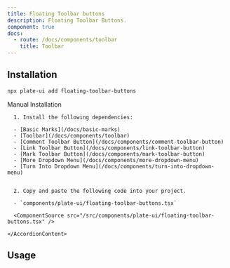 ```yaml
---
title: Floating Toolbar buttons
description: Floating Toolbar Buttons.
component: true
docs:
  - route: /docs/components/toolbar
    title: Toolbar
---
```


[//]: # '<ComponentExample src="/src/components/examples/PlaygroundDemo.tsx">'
[//]: # '  <PlaygroundDemo />'
[//]: # '</ComponentExample>'

## Installation

```bash
npx plate-ui add floating-toolbar-buttons
```

<Accordion type="single" collapsible>
  <AccordionItem value="manual-installation">
    <AccordionTrigger>Manual Installation</AccordionTrigger>
    <AccordionContent>

      1. Install the following dependencies:

      - [Basic Marks](/docs/basic-marks)
      - [Toolbar](/docs/components/toolbar)
      - [Comment Toolbar Button](/docs/components/comment-toolbar-button)
      - [Link Toolbar Button](/docs/components/link-toolbar-button)
      - [Mark Toolbar Button](/docs/components/mark-toolbar-button)
      - [More Dropdown Menu](/docs/components/more-dropdown-menu)
      - [Turn Into Dropdown Menu](/docs/components/turn-into-dropdown-menu)


      2. Copy and paste the following code into your project.

      - `components/plate-ui/floating-toolbar-buttons.tsx`

      <ComponentSource src="/src/components/plate-ui/floating-toolbar-buttons.tsx" />

    </AccordionContent>

  </AccordionItem>
</Accordion>

## Usage

<ComponentSource src="/src/components/examples/PlaygroundDemo.tsx" />
